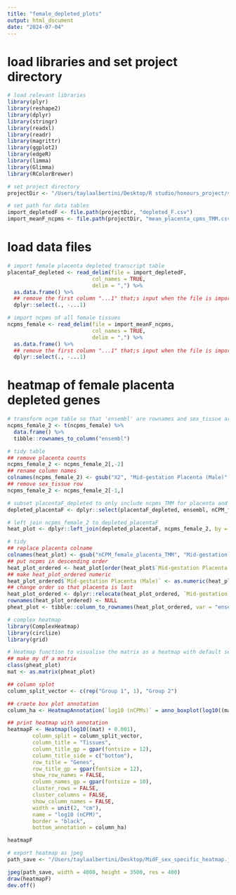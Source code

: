 ```yaml
---
title: "female_depleted_plots"
output: html_document
date: "2024-07-04"
---
```


# load libraries and set project directory 
```r
# load relevant libraries 
library(plyr)
library(reshape2)
library(dplyr)
library(stringr)
library(readxl)
library(readr)
library(magrittr)
library(ggplot2)
library(edgeR)
library(limma)
library(Glimma)
library(RColorBrewer)

# set project directory
projectDir <- "/Users/taylaalbertini/Desktop/R studio/honours_project/sexSpecific_comparison/rawData"

# set path for data tables 
import_depletedF <- file.path(projectDir, "depleted_F.csv")
import_meanF_ncpms <- file.path(projectDir, "mean_placenta_cpms_TMM.csv")
```

# load data files
```r
# import female placenta depleted transcript table
placentaF_depleted <- read_delim(file = import_depletedF,
                           col_names = TRUE,
                           delim = ",") %>%
  as.data.frame() %>%
  ## remove the first column "...1" that;s input when the file is imported
  dplyr::select(., -...1)

# import ncpms of all female tissues
ncpms_female <- read_delim(file = import_meanF_ncpms,
                           col_names = TRUE,
                           delim = ",") %>%
  as.data.frame() %>%
  ## remove the first column "...1" that;s input when the file is imported
  dplyr::select(., -...1)
```

# heatmap of female placenta depleted genes
```r
# transform ncpm table so that 'ensembl' are rownames and sex_tissue are columns with ncpms
ncpms_female_2 <- t(ncpms_female) %>%
  data.frame() %>%
  tibble::rownames_to_column("ensembl")

# tidy table
## remove placenta counts
ncpms_female_2 <- ncpms_female_2[,-2]
## rename column names
colnames(ncpms_female_2) <- gsub("X2", "Mid-gestation Placenta (Male)", colnames(ncpms_female_2))
## remove sex_tissue row
ncpms_female_2 <- ncpms_female_2[-1,]

# subset placentaF_depleted to only include ncpms_TMM for placenta and corresponding ensembl IDs
depleted_placentaF <- dplyr::select(placentaF_depleted, ensembl, nCPM_female_placenta_TMM)

# left join ncpms_female_2 to depleted_placentaF
heat_plot <- dplyr::left_join(depleted_placentaF, ncpms_female_2, by = join_by(ensembl))

# tidy 
## replace placenta colname 
colnames(heat_plot) <- gsub("nCPM_female_placenta_TMM", "Mid-gestation Placenta (Female)", colnames(heat_plot))
## put ncpms in descending order
heat_plot_ordered <- heat_plot[order(heat_plot$`Mid-gestation Placenta (Female)`, decreasing = TRUE),]
## make heat_plot_ordered numeric
heat_plot_ordered$`Mid-gestation Placenta (Male)` <- as.numeric(heat_plot_ordered$`Mid-gestation Placenta (Male)`)
## change order so that placenta is last
heat_plot_ordered <- dplyr::relocate(heat_plot_ordered, `Mid-gestation Placenta (Female)`, .after = `Mid-gestation Placenta (Male)`)
rownames(heat_plot_ordered) <- NULL
pheat_plot <- tibble::column_to_rownames(heat_plot_ordered, var = "ensembl")

# complex heatmap
library(ComplexHeatmap)
library(circlize)
library(grid)

# Heatmap function to visualise the matrix as a heatmap with default settings
## make my df a matrix
class(pheat_plot)
mat <- as.matrix(pheat_plot)

## column splot
column_split_vector <- c(rep("Group 1", 1), "Group 2")

## craete box plot annotation
column_ha <- HeatmapAnnotation(`log10 (nCPMs)` = anno_boxplot(log10((mat)+ 0.001), which = c("column"), height = unit(4, "cm")), annotation_name_side = "left")

## print heatmap with annotation
heatmapF <- Heatmap(log10((mat) + 0.001), 
        column_split = column_split_vector,
        column_title = "Tissues", 
        column_title_gp = gpar(fontsize = 12),
        column_title_side = c("bottom"),
        row_title = "Genes", 
        row_title_gp = gpar(fontsize = 12),
        show_row_names = FALSE,
        column_names_gp = gpar(fontsize = 10),
        cluster_rows = FALSE,
        cluster_columns = FALSE,
        show_column_names = FALSE,
        width = unit(2, "cm"),
        name = "log10 (nCPM)",
        border = "black",
        bottom_annotation = column_ha)

heatmapF

# export heatmap as jpeg 
path_save <- "/Users/taylaalbertini/Desktop/MidF_sex_specific_heatmap.jpeg"

jpeg(path_save, width = 4000, height = 3500, res = 400)
draw(heatmapF)
dev.off()
```


